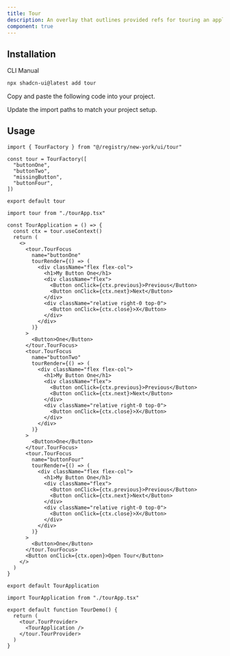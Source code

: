 ```yaml
---
title: Tour
description: An overlay that outlines provided refs for touring an application.
component: true
---
```


<ComponentPreview name="tour-demo" description="A tooltip component." />

## Installation

<Tabs defaultValue="cli">

<TabsList>
  <TabsTrigger value="cli">CLI</TabsTrigger>
  <TabsTrigger value="manual">Manual</TabsTrigger>
</TabsList>
<TabsContent value="cli">

```bash
npx shadcn-ui@latest add tour
```

</TabsContent>

<TabsContent value="manual">

<Steps>

<Step>Copy and paste the following code into your project.</Step>

<ComponentSource name="tour" />

<Step>Update the import paths to match your project setup.</Step>

</Steps>

</TabsContent>

</Tabs>

## Usage

```tsx filename="tour.tsx"
import { TourFactory } from "@/registry/new-york/ui/tour"

const tour = TourFactory([
  "buttonOne",
  "buttonTwo",
  "missingButton",
  "buttonFour",
])

export default tour
```

```tsx filename="app.tsx"
import tour from "./tourApp.tsx"

const TourApplication = () => {
  const ctx = tour.useContext()
  return (
    <>
      <tour.TourFocus
        name="buttonOne"
        tourRender={() => (
          <div className="flex flex-col">
            <h1>My Button One</h1>
            <div className="flex">
              <Button onClick={ctx.previous}>Previous</Button>
              <Button onClick={ctx.next}>Next</Button>
            </div>
            <div className="relative right-0 top-0">
              <Button onClick={ctx.close}>X</Button>
            </div>
          </div>
        )}
      >
        <Button>One</Button>
      </tour.TourFocus>
      <tour.TourFocus
        name="buttonTwo"
        tourRender={() => (
          <div className="flex flex-col">
            <h1>My Button One</h1>
            <div className="flex">
              <Button onClick={ctx.previous}>Previous</Button>
              <Button onClick={ctx.next}>Next</Button>
            </div>
            <div className="relative right-0 top-0">
              <Button onClick={ctx.close}>X</Button>
            </div>
          </div>
        )}
      >
        <Button>One</Button>
      </tour.TourFocus>
      <tour.TourFocus
        name="buttonFour"
        tourRender={() => (
          <div className="flex flex-col">
            <h1>My Button One</h1>
            <div className="flex">
              <Button onClick={ctx.previous}>Previous</Button>
              <Button onClick={ctx.next}>Next</Button>
            </div>
            <div className="relative right-0 top-0">
              <Button onClick={ctx.close}>X</Button>
            </div>
          </div>
        )}
      >
        <Button>One</Button>
      </tour.TourFocus>
      <Button onClick={ctx.open}>Open Tour</Button>
    </>
  )
}

export default TourApplication
```

```tsx filename="index.tsx"
import TourApplication from "./tourApp.tsx"

export default function TourDemo() {
  return (
    <tour.TourProvider>
      <TourApplication />
    </tour.TourProvider>
  )
}
```
